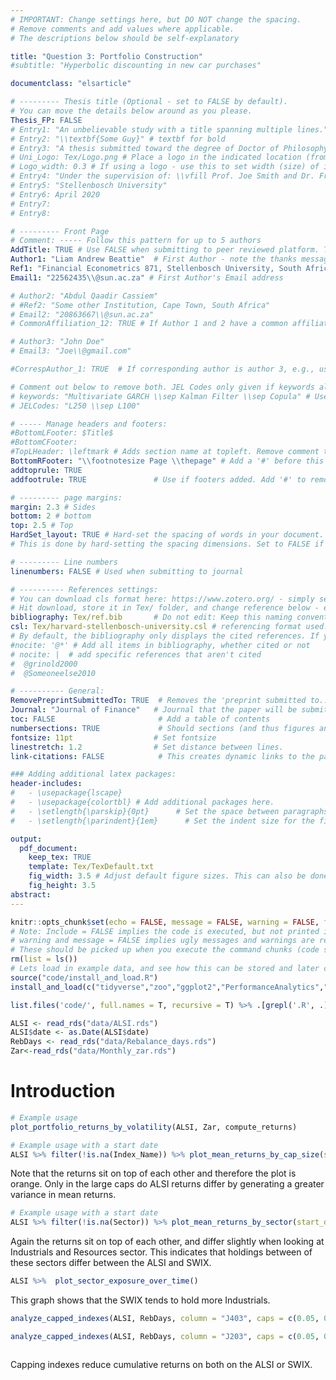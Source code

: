 ```yaml
---
# IMPORTANT: Change settings here, but DO NOT change the spacing.
# Remove comments and add values where applicable.
# The descriptions below should be self-explanatory

title: "Question 3: Portfolio Construction"
#subtitle: "Hyperbolic discounting in new car purchases"

documentclass: "elsarticle"

# --------- Thesis title (Optional - set to FALSE by default).
# You can move the details below around as you please.
Thesis_FP: FALSE
# Entry1: "An unbelievable study with a title spanning multiple lines."
# Entry2: "\\textbf{Some Guy}" # textbf for bold
# Entry3: "A thesis submitted toward the degree of Doctor of Philosophy"
# Uni_Logo: Tex/Logo.png # Place a logo in the indicated location (from your root, e.g. defaults to ~/Tex/Logo.png) and uncomment this line. Leave uncommented for no image
# Logo_width: 0.3 # If using a logo - use this to set width (size) of image
# Entry4: "Under the supervision of: \\vfill Prof. Joe Smith and Dr. Frank Smith"
# Entry5: "Stellenbosch University"
# Entry6: April 2020
# Entry7:
# Entry8:

# --------- Front Page
# Comment: ----- Follow this pattern for up to 5 authors
AddTitle: TRUE # Use FALSE when submitting to peer reviewed platform. This will remove author names.
Author1: "Liam Andrew Beattie"  # First Author - note the thanks message displayed as an italic footnote of first page.
Ref1: "Financial Econometrics 871, Stellenbosch University, South Africa" # First Author's Affiliation
Email1: "22562435\\@sun.ac.za" # First Author's Email address

# Author2: "Abdul Qaadir Cassiem"
# #Ref2: "Some other Institution, Cape Town, South Africa"
# Email2: "20863667\\@sun.ac.za"
# CommonAffiliation_12: TRUE # If Author 1 and 2 have a common affiliation. Works with _13, _23, etc.

# Author3: "John Doe"
# Email3: "Joe\\@gmail.com"

#CorrespAuthor_1: TRUE  # If corresponding author is author 3, e.g., use CorrespAuthor_3: TRUE

# Comment out below to remove both. JEL Codes only given if keywords also given.
# keywords: "Multivariate GARCH \\sep Kalman Filter \\sep Copula" # Use \\sep to separate
# JELCodes: "L250 \\sep L100"

# ----- Manage headers and footers:
#BottomLFooter: $Title$
#BottomCFooter:
#TopLHeader: \leftmark # Adds section name at topleft. Remove comment to add it.
BottomRFooter: "\\footnotesize Page \\thepage" # Add a '#' before this line to remove footer.
addtoprule: TRUE
addfootrule: TRUE               # Use if footers added. Add '#' to remove line.

# --------- page margins:
margin: 2.3 # Sides
bottom: 2 # bottom
top: 2.5 # Top
HardSet_layout: TRUE # Hard-set the spacing of words in your document. This will stop LaTeX squashing text to fit on pages, e.g.
# This is done by hard-setting the spacing dimensions. Set to FALSE if you want LaTeX to optimize this for your paper.

# --------- Line numbers
linenumbers: FALSE # Used when submitting to journal

# ---------- References settings:
# You can download cls format here: https://www.zotero.org/ - simply search for your institution. You can also edit and save cls formats here: https://editor.citationstyles.org/about/
# Hit download, store it in Tex/ folder, and change reference below - easy.
bibliography: Tex/ref.bib       # Do not edit: Keep this naming convention and location.
csl: Tex/harvard-stellenbosch-university.csl # referencing format used.
# By default, the bibliography only displays the cited references. If you want to change this, you can comment out one of the following:
#nocite: '@*' # Add all items in bibliography, whether cited or not
# nocite: |  # add specific references that aren't cited
#  @grinold2000
#  @Someoneelse2010

# ---------- General:
RemovePreprintSubmittedTo: TRUE  # Removes the 'preprint submitted to...' at bottom of titlepage
Journal: "Journal of Finance"   # Journal that the paper will be submitting to, if RemovePreprintSubmittedTo is set to TRUE.
toc: FALSE                       # Add a table of contents
numbersections: TRUE             # Should sections (and thus figures and tables) be numbered?
fontsize: 11pt                  # Set fontsize
linestretch: 1.2                # Set distance between lines.
link-citations: FALSE            # This creates dynamic links to the papers in reference list.

### Adding additional latex packages:
header-includes:
#   - \usepackage{lscape}
#   - \usepackage{colortbl} # Add additional packages here.
#   - \setlength{\parskip}{0pt}      # Set the space between paragraphs to 0pt
#   - \setlength{\parindent}{1em}      # Set the indent size for the first line of paragraphs (adjust as needed)

output:
  pdf_document:
    keep_tex: TRUE
    template: Tex/TexDefault.txt
    fig_width: 3.5 # Adjust default figure sizes. This can also be done in the chunks of the text.
    fig_height: 3.5
abstract: 
---
```


<!-- First: Set your default preferences for chunk options: -->

<!-- If you want a chunk's code to be printed, set echo = TRUE. message = FALSE stops R printing ugly package loading details in your final paper too. I also suggest setting warning = FALSE and checking for warnings in R, else you might find ugly warnings in your paper. -->

```r
knitr::opts_chunk$set(echo = FALSE, message = FALSE, warning = FALSE, fig.width = 6, fig.height = 5, fig.pos="H", fig.pos = 'H')
# Note: Include = FALSE implies the code is executed, but not printed in your pdf.
# warning and message = FALSE implies ugly messages and warnings are removed from your pdf.
# These should be picked up when you execute the command chunks (code sections below) in your rmd, not printed in your paper!
rm(list = ls())
# Lets load in example data, and see how this can be stored and later called from your 'data' folder.
source("code/install_and_load.R")
install_and_load(c("tidyverse","zoo","ggplot2","PerformanceAnalytics","lubridate","ggExtra","xts","tbl2xts","ggridges"))

list.files('code/', full.names = T, recursive = T) %>% .[grepl('.R', .)] %>% as.list() %>% walk(~source(.))

ALSI <- read_rds("data/ALSI.rds")
ALSI$date <- as.Date(ALSI$date)
RebDays <- read_rds("data/Rebalance_days.rds")
Zar<-read_rds("data/Monthly_zar.rds")

```


<!-- ############################## -->
<!-- # Start Writing here: -->
<!-- ############################## -->

# Introduction \label{Introduction}

```r
# Example usage
plot_portfolio_returns_by_volatility(ALSI, Zar, compute_returns)
```


```r


# Example usage with a start date
ALSI %>% filter(!is.na(Index_Name)) %>% plot_mean_returns_by_cap_size(start_date = "2020-06-01")
```
Note that the returns sit on top of each other and therefore the plot is orange.  Only in the large caps do ALSI returns differ by generating a greater variance in mean returns.


```r


# Example usage with a start date
ALSI %>% filter(!is.na(Sector)) %>% plot_mean_returns_by_sector(start_date = "2020-06-01")
```


Again the returns sit on top of each other, and differ slightly when looking at Industrials and Resources sector. This indicates that holdings between of these sectors differ between the ALSI and SWIX.









```r
ALSI %>%  plot_sector_exposure_over_time()

```
This graph shows that the SWIX tends to hold more Industrials.





```r
analyze_capped_indexes(ALSI, RebDays, column = "J403", caps = c(0.05, 0.10))

```


```r
analyze_capped_indexes(ALSI, RebDays, column = "J203", caps = c(0.05, 0.10))



```

Capping indexes reduce cumulative returns on both on the ALSI or SWIX.


